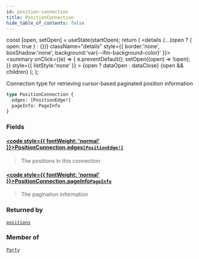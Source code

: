 ```yaml
---
id: position-connection
title: PositionConnection
hide_table_of_contents: false
---
```







  const [open, setOpen] = useState(startOpen);
  return (
    <details {...(open ? { open: true } : {})} className="details" style={{ border:'none', boxShadow:'none', background:'var(--ifm-background-color)' }}>
      <summary
        onClick={(e) => {
          e.preventDefault();
          setOpen((open) => !open);
        }}
        style={{ listStyle:'none' }}
      >
      {open ? dataOpen : dataClose}
      </summary>
      {open && children}
    </details>
  );
};




Connection type for retrieving cursor-based paginated position information


```graphql
type PositionConnection {
  edges: [PositionEdge!]
  pageInfo: PageInfo
}
```


### Fields

#### [<code style={{ fontWeight: 'normal' }}>PositionConnection.<b>edges</b></code>](#)<Bullet />[`[PositionEdge!]`](/testnet/api/graphql/objects/position-edge) <Badge class="secondary" text="list"/> <Badge class="secondary" text="object"/>
> The positions in this connection
> 

#### [<code style={{ fontWeight: 'normal' }}>PositionConnection.<b>pageInfo</b></code>](#)<Bullet />[`PageInfo`](/testnet/api/graphql/objects/page-info) <Badge class="secondary" text="object"/>
> The pagination information
> 



### Returned by

[`positions`](/testnet/api/graphql/queries/positions)  <Badge class="secondary" text="query"/>

### Member of

[`Party`](/testnet/api/graphql/objects/party)  <Badge class="secondary" text="object"/>

